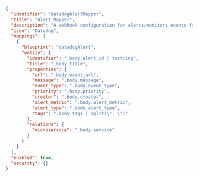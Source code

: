 ```json showLineNumbers
{
  "identifier": "datadogAlertMapper",
  "title": "Alert Mapper",
  "description": "A webhook configuration for alerts/monitors events from Datadog",
  "icon": "Datadog",
  "mappings": [
    {
      "blueprint": "datadogAlert",
      "entity": {
        "identifier": ".body.alert_id | tostring",
        "title": ".body.title",
        "properties": {
          "url": ".body.event_url",
          "message": ".body.message",
          "event_type": ".body.event_type",
          "priority": ".body.priority",
          "creator": ".body.creator",
          "alert_metric": ".body.alert_metric",
          "alert_type": ".body.alert_type",
          "tags": ".body.tags | split(\", \")"
        },
        "relations": {
          "microservice": ".body.service"
        }
      }
    }
  ],
  "enabled": true,
  "security": {}
}
```
